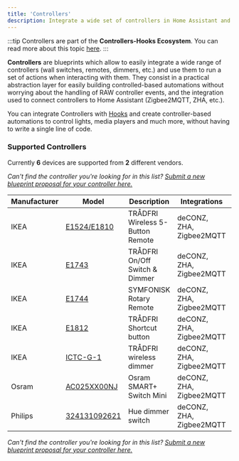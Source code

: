 ```yaml
---
title: 'Controllers'
description: Integrate a wide set of controllers in Home Assistant and provide an easy to use interface to run custom actions on a controller event.
---
```


:::tip
Controllers are part of the **Controllers-Hooks Ecosystem**. You can read more about this topic [here](/docs/controllers-hooks-ecosystem).
:::


**Controllers** are blueprints which allow to easily integrate a wide range of controllers (wall switches, remotes, dimmers, etc.) and use them to run a set of actions when interacting with them. They consist in a practical abstraction layer for easily building controlled-based automations without worrying about the handling of RAW controller events, and the integration used to connect controllers to Home Assistant (Zigbee2MQTT, ZHA, etc.).

You can integrate Controllers with [Hooks](hooks) and create controller-based automations to control lights, media players and much more, without having to write a single line of code.

### Supported Controllers

Currently **6** devices are supported from **2** different vendors.

_Can't find the controller you're looking for in this list? [Submit a new blueprint proposal for your controller here.](https://github.com/EPMatt/awesome-ha-blueprints/issues/new?assignees=&labels=blueprint%2Cnew%2Ccontroller&template=new-controller-support.md&title=New+Controller+-+)_

| Manufacturer | Model                                                             | Description                      | Integrations             | Picture                                                                           |
| ------------ | ----------------------------------------------------------------- | -------------------------------- | ------------------------ | --------------------------------------------------------------------------------- |
| IKEA         | [E1524/E1810](/docs/blueprints/controllers/ikea_e1524_e1810)      | TRÅDFRI Wireless 5-Button Remote | deCONZ, ZHA, Zigbee2MQTT | <Image>![ikea_e1524_e1810](/img/controllers/ikea_e1524_e1810.png)</Image>         |
| IKEA         | [E1743](/docs/blueprints/controllers/ikea_e1743)                  | TRÅDFRI On/Off Switch & Dimmer   | deCONZ, ZHA, Zigbee2MQTT | <Image>![ikea_e1743](/img/controllers/ikea_e1743.png)</Image>                     |
| IKEA         | [E1744](/docs/blueprints/controllers/ikea_e1744)                  | SYMFONISK Rotary Remote          | deCONZ, ZHA, Zigbee2MQTT | <Image>![ikea_e1744](/img/controllers/ikea_e1744.png)</Image>                     |
| IKEA         | [E1812](/docs/blueprints/controllers/ikea_e1812)                  | TRÅDFRI Shortcut button          | deCONZ, ZHA, Zigbee2MQTT | <Image>![ikea_e1812](/img/controllers/ikea_e1812.png)</Image>                     |
| IKEA         | [ICTC-G-1](/docs/blueprints/controllers/ikea_ictc_g_1)            | TRÅDFRI wireless dimmer          | deCONZ, ZHA, Zigbee2MQTT | <Image>![ikea_ictc_g_1](/img/controllers/ikea_ictc_g_1.png)</Image>               |
| Osram        | [AC025XX00NJ](/docs/blueprints/controllers/osram_ac025xx00nj)     | Osram SMART+ Switch Mini         | deCONZ, ZHA, Zigbee2MQTT | <Image>![osram_ac025xx00nj](/img/controllers/osram_ac025xx00nj.png)</Image>       |
| Philips      | [324131092621](/docs/blueprints/controllers/philips_324131092621) | Hue dimmer switch                | deCONZ, ZHA, Zigbee2MQTT | <Image>![philips_324131092621](/img/controllers/philips_324131092621.png)</Image> |

_Can't find the controller you're looking for in this list? [Submit a new blueprint proposal for your controller here.](https://github.com/EPMatt/awesome-ha-blueprints/issues/new?assignees=&labels=blueprint%2Cnew%2Ccontroller&template=new-controller-support.md&title=New+Controller+-+)_
